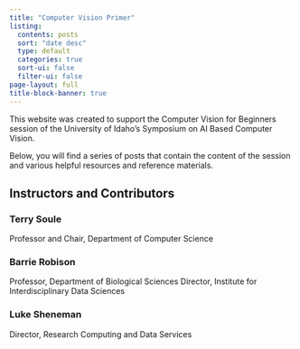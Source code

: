 ```yaml
---
title: "Computer Vision Primer"
listing:
  contents: posts
  sort: "date desc"
  type: default
  categories: true
  sort-ui: false
  filter-ui: false
page-layout: full
title-block-banner: true
---
```

This website was created to support the Computer Vision for Beginners session of the University of Idaho's Symposium on AI Based Computer Vision.

Below, you will find a series of posts that contain the content of the session and various helpful resources and reference materials.

## Instructors and Contributors

### Terry Soule
Professor and Chair, Department of Computer Science

### Barrie Robison
Professor, Department of Biological Sciences
Director, Institute for Interdisciplinary Data Sciences

### Luke Sheneman
Director, Research Computing and Data Services

